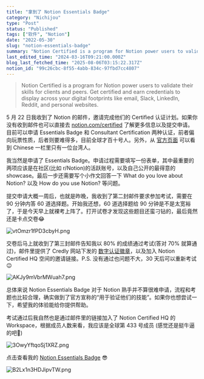 ```yaml
---
title: "拿到了 Notion Essentials Badge"
category: "Nichijou"
type: "Post"
status: "Published"
tags: ["软件", "Notion"]
date: "2022-05-30"
slug: "notion-essentials-badge"
summary: "Notion Certified is a program for Notion power users to validate their skills for clients and peers."
last_edited_time: "2024-03-16T09:21:00.000Z"
blog_last_fetched_time: "2025-08-06T03:15:22.317Z"
notion_id: "99c26cbc-8f55-4abb-834c-97fbd7cc4807"
---
```



> Notion Certified is a program for Notion power users to validate their skills for clients and peers. Get certified and earn credentials to display across your digital footprints like email, Slack, LinkedIn, Reddit, and personal websites.


5 月 22 日我收到了 Notion 的邮件，邀请完成他们的 Certified 认证计划。如果你没有收到邮件也可以直接去 [notion.com/certified](http://notion.com/certified) 了解更多信息以及提交申请。目前可以申请 Essentials Badge 和 Consultant Certification 两种认证，前者偏向玩票性质，后者则要难得多，目前全球才百十号人。另外，从 [官方页面](/344175b8ebfe48fda4edf557826241d0) 可以看到 Chinese 一栏里只有一位台湾人。


我当然是申请了 Essentials Badge。申请过程需要填写一份表单，其中最重要的两项应该是在社区(比如 r/Notion)的活跃账号，以及自己公开的最得意的 showcase。最后一步还需要写个小作文回答一下 What do you love about Notion? 以及 How do you use Notion? 等问题。


提交申请大概一周后，也就是昨晚，我收到了第二封邮件要求参加考试，需要在 90 分钟内答 60 道选择题。开始我还想，60 道选择题给 90 分钟是不是太宽裕了，于是今天早上就裸考上阵了。打开试卷才发现这些题目还蛮刁钻的，最后竟然还是卡点交卷😂


![vtOmzr1fPD3cbyH.png](https://cdn.sa.net/2024/03/16/vtOmzr1fPD3cbyH.png)


交卷后马上就收到了第三封邮件告知我以 80% 的成绩通过考试(答对 70% 就算通过)，邮件里提供了 Credly 网站下发的 [数字认证徽章](https://www.credly.com/badges/495b795d-f7ed-4ea0-b186-f03b430a5aae/public_url)，以及加入 Notion Certified HQ 空间的邀请链接。P.S. 没有通过也问题不大，30 天后可以重新考试😉


![AKJy9mVbrMWuah7.png](https://cdn.sa.net/2024/03/16/AKJy9mVbrMWuah7.png)


总体来说 Notion Essentials Badge 对于 Notion 熟手并不算很难申请，流程和考题也比较合理，确实做到了官方宣称的“用于验证他们的技能”。如果你也想尝试一下，希望我的体验能给你提供帮助。


考试通过后我自然也是通过邮件里的链接加入了 Notion Certified HQ 的 Workspace，根据成员人数来看，我应该是全球第 433 号成员 (感觉还是挺牛逼的吧🤣)


![3OwyYftqoSj1XRZ.png](https://cdn.sa.net/2024/03/16/3OwyYftqoSj1XRZ.png)


点击查看我的 [Notion Essentials Badge](https://www.credly.com/badges/495b795d-f7ed-4ea0-b186-f03b430a5aae/public_url) 😎


![B2Lx1n3HDJipvTW.png](https://cdn.sa.net/2024/03/16/B2Lx1n3HDJipvTW.png)

